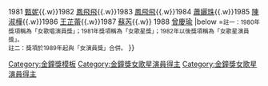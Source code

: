 {{Navbox with columns
|name    = 金鐘獎女歌星演員
|titlestyle = background: yellow
|title   = '''[[金鐘獎]]女歌星演員'''
|groupstyle = background: #dcb28c
|group1 = 1980年代
|list1 =  1980 [[鄧麗君]]{{.w}}1981 [[甄妮]]{{.w}}1982 [[鳳飛飛]]{{.w}}1983 [[鳳飛飛]]{{.w}}1984 [[蕭孋珠]]{{.w}}1985 [[陳淑樺]]{{.w}}1986 [[王芷蕾]]{{.w}}1987 [[蘇芮]]{{.w}} 1988 [[曾慶瑜]]
|below =<small>註一：1980年獎項稱為「女歌唱演員獎」；1981年獎項稱為「女歌星獎」；1982年以後獎項稱為「女歌星演員獎」。</br>
註二：獎項於1989年起與「女演員獎」合併。</small>
}}
<noinclude>
[[Category:金鐘獎模板]]
[[Category:金鐘獎女歌星演員得主]]
</noinclude>
<includeonly>[[Category:金鐘獎女歌星演員得主]]</includeonly>